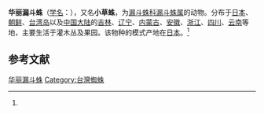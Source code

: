 {{Speciesbox
| name = 华丽漏斗蛛
| status = 
| status_system = 
| image = Agelenella opulenta.jpg
| genus = Agelena
| species = opulenta
| authority = (L.Koch, 1878)<ref name='id13990'>{{cite web| url =http://www.bioinfo.cn/db05/BjdwSpecies.php?action=view&id=13990| title =华丽漏斗蛛| work =《中国动物物种编目数据库》| publisher =中国科学院微生物研究所| author =中国科学院动物研究所| accessdate =2009-04-28| deadurl =yes| archiveurl =https://web.archive.org/web/20160305090906/http://www.bioinfo.cn/db05/BjdwSpecies.php?action=view&id=13990| archivedate =2016-03-05}}</ref>
| synonyms = ''Allagelena opulenta'' L. Koch, 1878<ref>[http://taibif.tw/zh/namecode/408889 Allagelena opulenta L. Koch, 1878 小草蛛]</ref>
}}

'''华丽漏斗蛛'''（[[学名|学名]]：{{lang|la|''Agelena opulenta''}}），又名'''小草蛛'''，为[[漏斗蛛科|漏斗蛛科]][[漏斗蛛属|漏斗蛛属]]的动物。分布于[[日本|日本]]、[[朝鲜|朝鲜]]、[[台湾岛|台湾岛]]以及[[中国大陆|中国大陆]]的[[吉林|吉林]]、[[辽宁|辽宁]]、[[内蒙古|内蒙古]]、[[安徽|安徽]]、[[浙江|浙江]]、[[四川|四川]]、[[云南|云南]]等地，主要生活于灌木丛及果园。该物种的模式产地在[[日本|日本]]。<ref name='id13990'/>

== 参考文献 ==
{{reflist}}

{{Wikispecies|Agelena opulenta}}

{{Taxonbar}}

[[Category:漏斗蛛属|华丽漏斗蛛]]
[[Category:台灣蜘蛛|Category:台灣蜘蛛]]


{{蜘蛛小作品}}